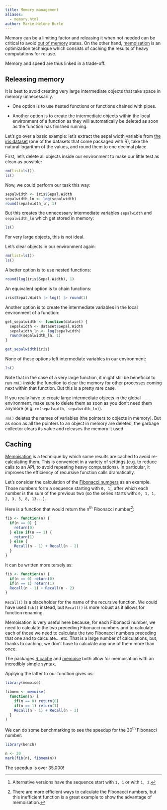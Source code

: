 ```yaml
---
title: Memory management
aliases:
  - memory.html
author: Marie-Hélène Burle
---
```


:::{.def}

Memory can be a limiting factor and releasing it when not needed can be critical to avoid [out of memory](https://en.wikipedia.org/wiki/Out_of_memory) states. On the other hand, [memoisation](https://en.wikipedia.org/wiki/Memoization) is an optimization technique which consists of caching the results of heavy computations for re-use.

Memory and speed are thus linked in a trade-off.

:::

## Releasing memory

It is best to avoid creating very large intermediate objects that take space in memory unnecessarily.

- One option is to use nested functions or functions chained with pipes.

- Another option is to create the intermediate objects within the local environment of a function as they will automatically be deleted as soon as the function has finished running.

Let's go over a basic example: let's extract the sepal width variable from [the iris dataset](https://en.wikipedia.org/wiki/Iris_flower_data_set) (one of the datasets that come packaged with R), take the natural logarithm of the values, and round them to one decimal place.

First, let's delete all objects inside our environment to make our little test as clean as possible:

```r
rm(list=ls())
ls()
```

Now, we could perform our task this way:

```r
sepalwidth <- iris$Sepal.Width
sepalwidth_ln <- log(sepalwidth)
round(sepalwidth_ln, 1)
```

But this creates the unnecessary intermediate variables `sepalwidth` and `sepalwidth_ln` which get stored in memory:

```r
ls()
```

For very large objects, this is not ideal.

Let's clear objects in our environment again:

```r
rm(list=ls())
ls()
```

A better option is to use nested functions:

```r
round(log(iris$Sepal.Width), 1)
```

An equivalent option is to chain functions:

```r
iris$Sepal.Width |> log() |> round(1)
```

Another option is to create the intermediate variables in the local environment of a function:

```r
get_sepalwidth <- function(dataset) {
  sepalwidth <- dataset$Sepal.Width
  sepalwidth_ln <- log(sepalwidth)
  round(sepalwidth_ln, 1)
}

get_sepalwidth(iris)
```

None of these options left intermediate variables in our environment:

```r
ls()
```

Note that in the case of a very large function, it might still be beneficial to run `rm()` inside the function to clear the memory for other processes coming next within that function. But this is a pretty rare case.

If you really have to create large intermediate objects in the global environment, make sure to delete them as soon as you don't need them anymore (e.g. `rm(sepalwidth, sepalwidth_ln)`).

:::{.note}

`rm()` deletes the names of variables (the pointers to objects in memory). But as soon as all the pointers to an object in memory are deleted, the garbage collector clears its value and releases the memory it used.

:::

## Caching

[Memoisation](https://en.wikipedia.org/wiki/Memoization) is a technique by which some results are cached to avoid re-calculating them. This is convenient in a variety of settings (e.g. to reduce calls to an API, to avoid repeating heavy computations). In particular, it improves the efficiency of recursive function calls dramatically.

Let's consider the calculation of the [Fibonacci numbers](https://en.wikipedia.org/wiki/Fibonacci_number) as an example. Those numbers form a sequence starting with `0, 1`[^1], after which each number is the sum of the previous two (so the series starts with: `0, 1, 1, 2, 3, 5, 8, 13...`).

[^1]: Alternative versions have the sequence start with `1, 1` or with `1, 2`.

Here is a function that would return the n^th^ Fibonacci number[^2]:

[^2]: There are more efficient ways to calculate the Fibonacci numbers, but this inefficient function is a great example to show the advantage of memoisation.

```.r
fib <- function(n) {
  if(n == 0) {
    return(0)
  } else if(n == 1) {
    return(1)
  } else {
    Recall(n - 1) + Recall(n - 2)
  }
}
```

It can be written more tersely as:

```r
fib <- function(n) {
  if(n == 0) return(0)
  if(n == 1) return(1)
  Recall(n - 1) + Recall(n - 2)
}
```

:::{.note}

`Recall()` is a placeholder for the name of the recursive function. We could have used `fib()` instead, but `Recall()` is more robust as it allows for function renaming.

:::

Memoisation is very useful here because, for each Fibonacci number, we need to calculate the two preceding Fibonacci numbers and to calculate each of those we need to calculate the two Fibonacci numbers preceding that one and to calculate... etc. That is a large number of calculations, but, thanks to caching, we don't have to calculate any one of them more than once.

The packages [R.cache](https://cran.r-project.org/web/packages/R.cache/index.html) and [memoise](https://cran.r-project.org/web/packages/memoise/index.html) both allow for memoisation with an incredibly simple syntax.

Applying the latter to our function gives us:

```r
library(memoise)

fibmem <- memoise(
  function(n) {
    if(n == 0) return(0)
    if(n == 1) return(1)
    Recall(n - 1) + Recall(n - 2)
  }
)
```

We can do some benchmarking to see the speedup for the 30^th^ Fibonacci number:

```r
library(bench)

n <- 30
mark(fib(n), fibmem(n))
```

The speedup is over 35,000!
